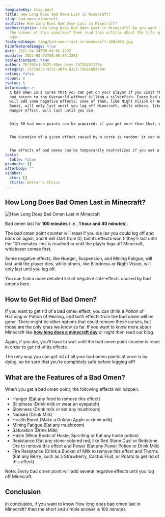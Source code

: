 ```yaml
---
templateKey: blog-post
title: How Long Does Bad Omen Last in Minecraft?
slug: bad-omen-minecraft
seoTitle: How Long Does Bad Omen Last in Minecraft?
seoDescription: How Long Does Bad Omen Last in Minecraft? Do you want to know
  the answer of this question? then read this article about the life span of bad
  omen.
featuredimage: /img/bad-omen-last-in-minecraft-300x188.jpg
hidefeaturedimage: true
date: 2022-04-24T08:08:05.109Z
moddate: 2022-04-24T08:08:05.228Z
tableofcontent: true
author: 76f262e1-9325-48ec-beee-f472d201176a
category: c5d3a8cb-425c-46fb-9123-7de8a803464c
rating: false
rcount: 0
rvalue: 5
beforebody: >-
  A bad omen is a curse that you can get on your player if you visit the Nether
  and return to the Overworld without killing a silverfish. Every bad omen point
  will add some negative effects: some of them, like Night Vision or Health
  Boost, will only last until you log off Minecraft, while others, like the
  Hunger effect, will last until you die.


  Only 50 bad omen points can be acquired: if you get more than that, even after dying and getting them to reset, they won’t add further negative effects.


  The duration of a given effect caused by a curse is random: it can vary from 1 to 12 minutes but, most of the time, it’s between 3 and 11 minutes. There are some exceptions, though: Night Vision, for example, is always 30 seconds long while Blindness is always 2 minutes long.


  The effects of bad omens can be temporarily neutralized if you eat a golden apple or drink milk, but they’ll come back after some time.
table:
  table: false
products: []
afterbody: ""
sidebar:
  stoc: []
  stitle: Editor's Choice
---
```

## How Long Does Bad Omen Last in Minecraft?

![How Long Does Bad Omen Last in Minecraft](/img/bad-omen-last-in-minecraft-300x188.jpg "How Long Does Bad Omen Last in Minecraft")

Bad omen last for **100 minutes** (i.e., **1 hour and 40 minutes**).

The bad omen point counter will reset if you die (so you could log off and back on again, and it will start from 0), but its effects won’t: they’ll last until the 100 minutes limit is reached or until the player logs off Minecraft, whichever comes first.

Some negative effects, like Hunger, Suspension, and Mining Fatigue, will last until the player dies, while others, like Blindness or Night Vision, will only last until you log off.

You can find a more detailed list of negative side-effects caused by bad omens here.

## How to Get Rid of Bad Omen?

If you want to get rid of a bad omen effect, you can drink a Potion of Harming or Potion of Healing, and both effects from the bad omen will be gone. There might be other options that could remove these curses, but those are the only ones we know so far. If you want to know more about Minecraft like **[how long does a minecraft day](https://howlongdoeslast.info/minecraft-day-night-cycle/)** or night then read our blog.

Again, if you die, you’ll have to wait until the bad omen point counter is reset in order to get rid of its effects.

The only way you can get rid of all your bad omen points at once is by dying, so be sure that you’re completely safe before logging off!

## What are the Features of a Bad Omen?

When you get a bad omen point, the following effects will happen.

* Hunger (Eat any food to remove this effect)
* Blindness (Drink milk or wear an eyepatch)
* Slowness (Drink milk or eat any mushroom)
* Nausea (Drink Milk)
* Health Boost (Make a Golden Apple or drink milk)
* Mining Fatigue (Eat any mushroom)
* Saturation (Drink Milk)
* Haste (Wear Boots of Haste, Sprinting or Eat any haste potion)
* Resistance (Eat any stone-colored red, like Red Stone Dust or Redstone Ore to remove this effect and Power (Eat any Power Potion or Drink Milk)
* Fire Resistance (Drink a Bucket of Milk to remove this effect and Thorns (Eat any Berry, such as a Strawberry, Cactus Fruit, or Potato to get rid of this effect)

Note: Every bad omen point will add several negative effects until you log off Minecraft.

## Conclusion

In conclusion, if you want to know How long does bad omen last in Minecraft? then the short and simple answer is 100 minutes.